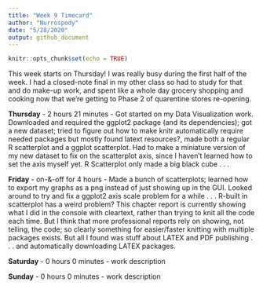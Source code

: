 ```yaml
---
title: "Week 9 Timecard"
author: "Nurrospody"
date: "5/28/2020"
output: github_document
---
```


```r
knitr::opts_chunk$set(echo = TRUE)
```

This week starts on Thursday!  I was really busy during the first half of the week.  I had a closed-note final in my other class so had to study for that and do make-up work, and spent like a whole day grocery shopping and cooking now that we're getting to Phase 2 of quarentine stores re-opening.  

**Thursday** - 2 hours 21 minutes - Got started on my Data Visualization work.  Downloaded and required the ggplot2 package (and its dependencies); got a new dataset; tried to figure out how to make knitr automatically require needed packages but mostly found latext resources?, made both a regular R scatterplot and a ggplot scatterplot.  Had to make a miniature version of my new dataset to fix on the scatterplot axis, since I haven't learned how to set the axis myself yet.  R Scatterplot only made a big black cube . . .

**Friday** - on-&-off for 4 hours - Made a bunch of scatterplots; learned how to export my graphs as a png instead of just showing up in the GUI.  Looked around to try and fix a ggplot2 axis scale problem for a while . . . R-built in scatterplot has a weird problem?  This chapter report is currently showing what I did in the console with cleartext, rather than trying to knit all the code each time.  But I think that more professional reports rely on showing, not telling, the code; so clearly something for easier/faster knitting with multiple packages exists.  But all I found was stuff about LATEX and PDF publishing . . . and automatically downloading LATEX packages.  
  
**Saturday** - 0 hours 0 minutes - work description

**Sunday** - 0 hours 0 minutes - work description

